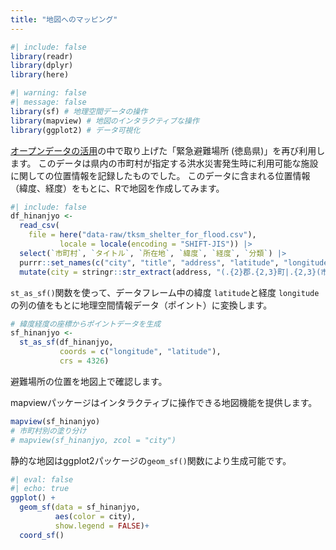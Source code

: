 ```yaml
---
title: "地図へのマッピング"
---
```


```r
#| include: false
library(readr)
library(dplyr)
library(here)
```

```r
#| warning: false
#| message: false
library(sf) # 地理空間データの操作
library(mapview) # 地図のインタラクティブな操作
library(ggplot2) # データ可視化
```

[オープンデータの活用](shelter.html)の中で取り上げた「緊急避難場所 (徳島県)」を再び利用します。
このデータは県内の市町村が指定する洪水災害発生時に利用可能な施設に関しての位置情報を記録したものでした。
このデータに含まれる位置情報（緯度、経度）をもとに、Rで地図を作成してみます。


```r
#| include: false
df_hinanjyo <- 
  read_csv(
    file = here("data-raw/tksm_shelter_for_flood.csv"),
           locale = locale(encoding = "SHIFT-JIS")) |> 
  select(`市町村`, `タイトル`, `所在地`, `緯度`, `経度`, `分類`) |> 
  purrr::set_names(c("city", "title", "address", "latitude", "longitude", "type")) |> 
  mutate(city = stringr::str_extract(address, "(.{2}郡.{2,3}町|.{2,3}(市|町|村))"))
```

`st_as_sf()`関数を使って、データフレーム中の緯度 `latitude`と経度 `longitude`の列の値をもとに地理空間情報データ（ポイント）に変換します。

```r
# 緯度経度の座標からポイントデータを生成
sf_hinanjyo <- 
  st_as_sf(df_hinanjyo,
           coords = c("longitude", "latitude"),
           crs = 4326)
```

避難場所の位置を地図上で確認します。

mapviewパッケージはインタラクティブに操作できる地図機能を提供します。

```r
mapview(sf_hinanjyo)
# 市町村別の塗り分け
# mapview(sf_hinanjyo, zcol = "city")
```

静的な地図はggplot2パッケージの`geom_sf()`関数により生成可能です。

```r
#| eval: false
#| echo: true
ggplot() +
  geom_sf(data = sf_hinanjyo,
          aes(color = city),
          show.legend = FALSE)+
  coord_sf()
```


